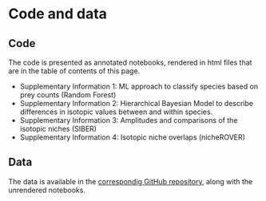 # Code and data {.unnumbered}

## Code

The code is presented as annotated notebooks, rendered in html files that are in the table of contents of this page.

- Supplementary Information 1: ML approach to classify species based on prey counts (Random Forest)
- Supplementary Information 2: Hierarchical Bayesian Model to describe differences in isotopic values between and within species.
- Supplementary Information 3: Amplitudes and comparisons of the isotopic niches (SIBER)
- Supplementary Information 4: Isotopic niche overlaps (nicheROVER)

## Data

The data is available in the [correspondig GitHub repository](https://github.com/ArturoBell/01072022), along with the unrendered notebooks.